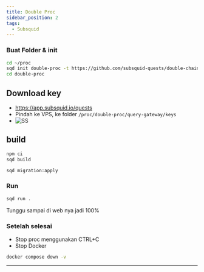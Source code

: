 ```yaml
---
title: Double Proc
sidebar_position: 2
tags:
  - Subsquid
---
```


### Buat Folder & init

```sh filename="Node.js" copy
cd ~/proc
sqd init double-proc -t https://github.com/subsquid-quests/double-chain-squid
cd double-proc
```

## Download key

- https://app.subsquid.io/quests
- Pindah ke VPS, ke folder `/proc/double-proc/query-gateway/keys`
- ![SS](/img/squidproc.png)

## build

```sh filename="build" copy
npm ci
sqd build
```

```sh filename="migrate" copy
sqd migration:apply
```

### Run

```sh filename="run" copy
sqd run .
```

Tunggu sampai di web nya jadi 100%

### Setelah selesai
 - Stop proc menggunakan CTRL+C
 - Stop Docker

 ```sh filename="delete" copy
 docker compose down -v
 ```

 ---